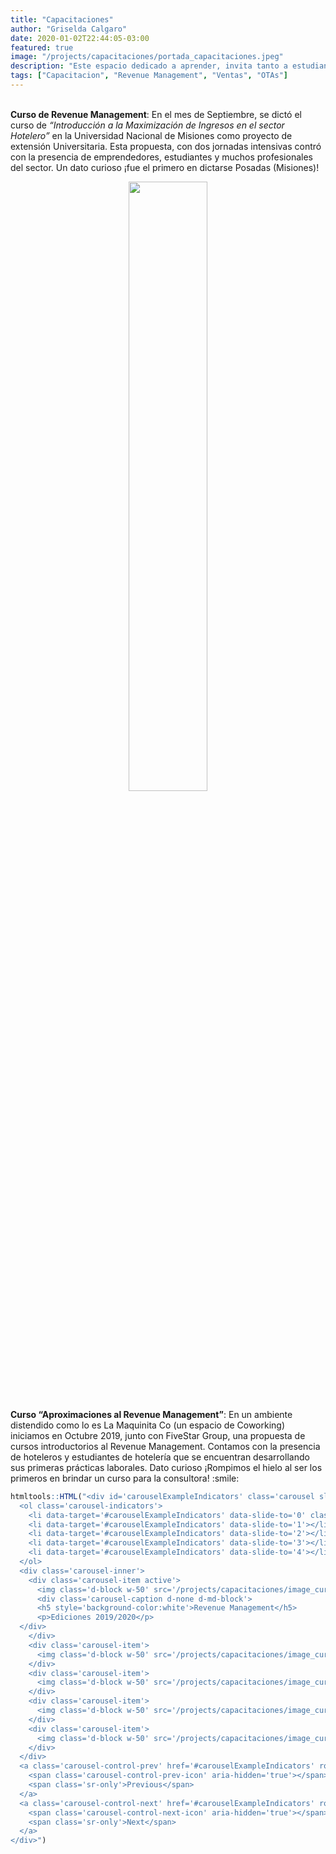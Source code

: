 ```yaml
---
title: "Capacitaciones"
author: "Griselda Calgaro"
date: 2020-01-02T22:44:05-03:00
featured: true
image: "/projects/capacitaciones/portada_capacitaciones.jpeg"
description: "Este espacio dedicado a aprender, invita tanto a estudiantes como trabajadores del sector hotelero a estar conectados bajo un mismo fin: la mejora constante."
tags: ["Capacitacion", "Revenue Management", "Ventas", "OTAs"]
---
```

<br>
<justify>
**Curso de Revenue Management**: En el mes de Septiembre, se dictó el curso de *“Introducción a la Maximización de Ingresos en el sector Hotelero”* en la Universidad Nacional de Misiones como proyecto de extensión Universitaria. Esta propuesta, con dos jornadas intensivas contró con la presencia de emprendedores,  estudiantes y muchos profesionales del sector. Un dato curioso ¡fue el primero en dictarse Posadas (Misiones)! 
</justify>

<p align="center"><img src='/projects/capacitaciones/image_curso_1.jpg' width='50%' height=auto></p>

<justify>
**Curso  “Aproximaciones al Revenue Management”**: En un ambiente distendido como lo es La Maquinita Co (un espacio de Coworking) iniciamos en Octubre 2019, junto con FiveStar Group, una propuesta de cursos introductorios al Revenue Management. Contamos con la presencia de hoteleros y estudiantes de hotelería que se encuentran desarrollando sus primeras prácticas laborales. Dato curioso ¡Rompimos el hielo al ser los primeros en brindar un curso para la consultora! :smile:
</justify>

```r
htmltools::HTML("<div id='carouselExampleIndicators' class='carousel slide' data-ride='carousel'>
  <ol class='carousel-indicators'>
    <li data-target='#carouselExampleIndicators' data-slide-to='0' class='active'></li>
    <li data-target='#carouselExampleIndicators' data-slide-to='1'></li>
    <li data-target='#carouselExampleIndicators' data-slide-to='2'></li>
    <li data-target='#carouselExampleIndicators' data-slide-to='3'></li>
    <li data-target='#carouselExampleIndicators' data-slide-to='4'></li>
  </ol>
  <div class='carousel-inner'>
    <div class='carousel-item active'>
      <img class='d-block w-50' src='/projects/capacitaciones/image_curso_2.jpg' alt='First slide' style='margin:auto'>
      <div class='carousel-caption d-none d-md-block'>
      <h5 style='background-color:white'>Revenue Management</h5>
      <p>Ediciones 2019/2020</p>
  </div>
    </div>
    <div class='carousel-item'>
      <img class='d-block w-50' src='/projects/capacitaciones/image_curso_3.jpg' alt='Second slide' style='margin:auto'>
    </div>
    <div class='carousel-item'>
      <img class='d-block w-50' src='/projects/capacitaciones/image_curso_4.jpg' alt='Second slide' style='margin:auto'>
    </div>
    <div class='carousel-item'>
      <img class='d-block w-50' src='/projects/capacitaciones/image_curso_5.jpg' alt='Second slide' style='margin:auto'>
    </div>
    <div class='carousel-item'>
      <img class='d-block w-50' src='/projects/capacitaciones/image_curso_6.jpg' alt='Second slide' style='margin:auto'>
    </div>
  </div>
  <a class='carousel-control-prev' href='#carouselExampleIndicators' role='button' data-slide='prev'>
    <span class='carousel-control-prev-icon' aria-hidden='true'></span>
    <span class='sr-only'>Previous</span>
  </a>
  <a class='carousel-control-next' href='#carouselExampleIndicators' role='button' data-slide='next'>
    <span class='carousel-control-next-icon' aria-hidden='true'></span>
    <span class='sr-only'>Next</span>
  </a>
</div>")
```
<br>





